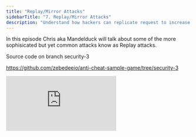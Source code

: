 ```yaml
---
title: "Replay/Mirror Attacks"
sidebarTitle: "7. Replay/Mirror Attacks"
description: "Understand how hackers can replicate request to increase their score."
---
```


In this episode Chris aka Mandelduck will talk about some of the more sophisicated but yet common attacks know as Replay attacks.

Source code on branch security-3

https://github.com/zebedeeio/anti-cheat-sample-game/tree/security-3

<iframe
  className="w-full aspect-video rounded-lg"
  src="https://www.youtube.com/embed/r8V6cbyEmrE"
  title="Replay/Mirror Attacks"
  frameborder="0"
  allow="accelerometer; fullscreen; autoplay; clipboard-write; encrypted-media; gyroscope; picture-in-picture"
  allowfullscreen
></iframe>
